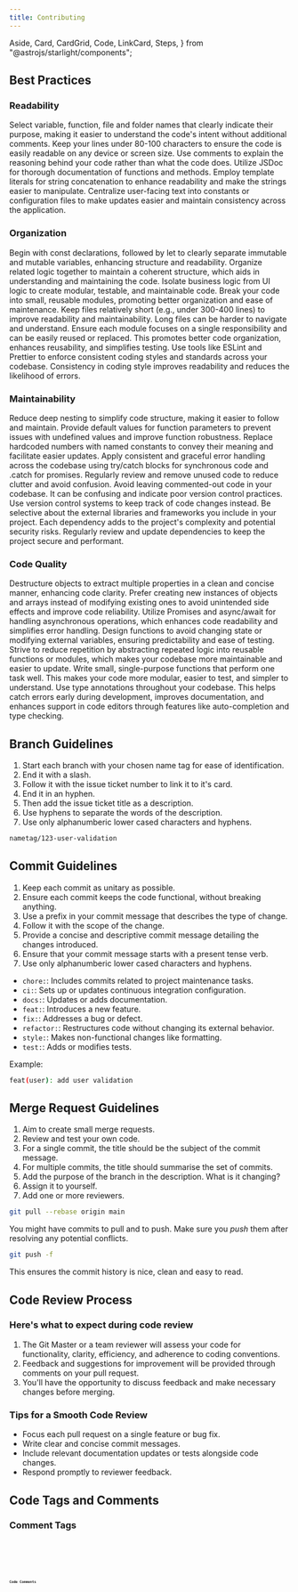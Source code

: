 ```yaml
---
title: Contributing
---
```


  Aside,
  Card,
  CardGrid,
  Code,
  LinkCard,
  Steps,
} from "@astrojs/starlight/components";

## Best Practices

### Readability

<CardGrid>
  <Card title="Use Descriptive Names">
    Select variable, function, file and folder names that clearly indicate their
    purpose, making it easier to understand the code's intent without additional
    comments.
  </Card>
  <Card title="Limit Line Length">
    Keep your lines under 80-100 characters to ensure the code is easily
    readable on any device or screen size.
  </Card>
  <Card title="Consistent Commenting">
    Use comments to explain the reasoning behind your code rather than what the
    code does. Utilize JSDoc for thorough documentation of functions and
    methods.
  </Card>
  <Card title="Use Template Literals">
    Employ template literals for string concatenation to enhance readability and
    make the strings easier to manipulate.
  </Card>
  <Card title="User-Facing Text">
    Centralize user-facing text into constants or configuration files to make
    updates easier and maintain consistency across the application.
  </Card>
</CardGrid>

### Organization

<CardGrid>
  <Card title="Declare Constants First">
    Begin with const declarations, followed by let to clearly separate immutable
    and mutable variables, enhancing structure and readability.
  </Card>
  <Card title="Group Similar Logic Together">
    Organize related logic together to maintain a coherent structure, which aids
    in understanding and maintaining the code.
  </Card>
  <Card title="Separate Business Logic from UI Logic">
    Isolate business logic from UI logic to create modular, testable, and
    maintainable code.
  </Card>
  <Card title="Modularize Your Code">
    Break your code into small, reusable modules, promoting better organization
    and ease of maintenance.
  </Card>
  <Card title="Limit File Length">
    Keep files relatively short (e.g., under 300-400 lines) to improve
    readability and maintainability. Long files can be harder to navigate and
    understand.
  </Card>
  <Card title="Modularity">
    Ensure each module focuses on a single responsibility and can be easily
    reused or replaced. This promotes better code organization, enhances
    reusability, and simplifies testing.
  </Card>
  <Card title="Adopt a Coding Standard">
    Use tools like ESLint and Prettier to enforce consistent coding styles and
    standards across your codebase. Consistency in coding style improves
    readability and reduces the likelihood of errors.
  </Card>
</CardGrid>

### Maintainability

<CardGrid>
  <Card title="Avoid Deep Nesting">
    Reduce deep nesting to simplify code structure, making it easier to follow
    and maintain.
  </Card>
  <Card title="Use Default Parameters">
    Provide default values for function parameters to prevent issues with
    undefined values and improve function robustness.
  </Card>
  <Card title="Avoid Magic Numbers">
    Replace hardcoded numbers with named constants to convey their meaning and
    facilitate easier updates.
  </Card>
  <Card title="Consistent Error Handling">
    Apply consistent and graceful error handling across the codebase using
    try/catch blocks for synchronous code and .catch for promises.
  </Card>
  <Card title="Unused Code">
    Regularly review and remove unused code to reduce clutter and avoid
    confusion.
  </Card>
  <Card title="Commented Code">
    Avoid leaving commented-out code in your codebase. It can be confusing and
    indicate poor version control practices. Use version control systems to keep
    track of code changes instead.
  </Card>
  <Card title="Avoid Liberal Use of External Dependencies">
    Be selective about the external libraries and frameworks you include in your
    project. Each dependency adds to the project's complexity and potential
    security risks. Regularly review and update dependencies to keep the project
    secure and performant.
  </Card>
</CardGrid>

### Code Quality

<CardGrid>
  <Card title="Use Object Destructuring">
    Destructure objects to extract multiple properties in a clean and concise
    manner, enhancing code clarity.
  </Card>
  <Card title="Favor Immutability">
    Prefer creating new instances of objects and arrays instead of modifying
    existing ones to avoid unintended side effects and improve code reliability.
  </Card>
  <Card title="Use Promises and Async/Await">
    Utilize Promises and async/await for handling asynchronous operations, which
    enhances code readability and simplifies error handling.
  </Card>
  <Card title="Avoid Side Effects">
    Design functions to avoid changing state or modifying external variables,
    ensuring predictability and ease of testing.
  </Card>
  <Card title="DRY Principle (Don't Repeat Yourself)">
    Strive to reduce repetition by abstracting repeated logic into reusable
    functions or modules, which makes your codebase more maintainable and easier
    to update.
  </Card>
  <Card title="Atomic Functions">
    Write small, single-purpose functions that perform one task well. This makes
    your code more modular, easier to test, and simpler to understand.
  </Card>
  <Card title="Typing">
    Use type annotations throughout your codebase. This helps catch errors early
    during development, improves documentation, and enhances support in code
    editors through features like auto-completion and type checking.
  </Card>
</CardGrid>

## Branch Guidelines

<Steps>

1. Start each branch with your chosen name tag for ease of identification.
2. End it with a slash.
3. Follow it with the issue ticket number to link it to it's card.
4. End it in an hyphen.
5. Then add the issue ticket title as a description.
6. Use hyphens to separate the words of the description.
7. Use only alphanumberic lower cased characters and hyphens.

</Steps>

```bash
nametag/123-user-validation
```

## Commit Guidelines

<Steps>

1. Keep each commit as unitary as possible.
2. Ensure each commit keeps the code functional, without breaking anything.
3. Use a prefix in your commit message that describes the type of change.
4. Follow it with the scope of the change.
5. Provide a concise and descriptive commit message detailing the changes introduced.
6. Ensure that your commit message starts with a present tense verb.
7. Use only alphanumberic lower cased characters and hyphens.

</Steps>

<Card title="Commit Message Types">

- `chore:`: Includes commits related to project maintenance tasks.
- `ci:`: Sets up or updates continuous integration configuration.
- `docs:`: Updates or adds documentation.
- `feat:`: Introduces a new feature.
- `fix:`: Addresses a bug or defect.
- `refactor:`: Restructures code without changing its external behavior.
- `style:`: Makes non-functional changes like formatting.
- `test:`: Adds or modifies tests.

</Card>

Example:

```bash
feat(user): add user validation
```

## Merge Request Guidelines

<Steps>

1. Aim to create small merge requests.
2. Review and test your own code.
3. For a single commit, the title should be the subject of the commit message.
4. For multiple commits, the title should summarise the set of commits.
5. Add the purpose of the branch in the description. What is it changing?
6. Assign it to yourself.
7. Add one or more reviewers.

</Steps>

<Aside
  type="danger"
  title="To ensure your code is up to date, please use rebase instead of merge"
/>

```bash
git pull --rebase origin main
```

You might have commits to pull and to push. Make sure you _push_ them after resolving any potential conflicts.

```bash
git push -f
```

This ensures the commit history is nice, clean and easy to read.

## Code Review Process

<Aside
  type="caution"
  title="All pull requests undergo a code review process to ensure quality, maintainability, and adherence to coding standards."
/>

### Here's what to expect during code review

<Steps>

1. The Git Master or a team reviewer will assess your code for functionality, clarity, efficiency, and adherence to coding conventions.
2. Feedback and suggestions for improvement will be provided through comments on your pull request.
3. You'll have the opportunity to discuss feedback and make necessary changes before merging.

</Steps>

### Tips for a Smooth Code Review

- Focus each pull request on a single feature or bug fix.
- Write clear and concise commit messages.
- Include relevant documentation updates or tests alongside code changes.
- Respond promptly to reviewer feedback.

## Code Tags and Comments

<Aside
  type="caution"
  title="Use clear comments and informative tags to enhance code understanding and maintenance."
/>

### Comment Tags

<Code code="// TODO: Tasks to be tackled later." lang="js" />
<Code code="// FIXME: Indicates something broken." lang="js" />
<Code code="// NOTE: Provides general notes or additional context." lang="js" />
<Code code="// HACK: Marks temporary or unconventional solutions." lang="js" />
<Code code="// REVIEW: Suggests areas needing a second look." lang="js" />
<Code code="// OPTIMIZE: Highlights code for optimization." lang="js" />

### Code Comments

<LinkCard
  title="TSDoc"
  description="Follow TSDoc conventions for documenting code effectively."
  href="https://tsdoc.org/"
  target="_blank"
/>
